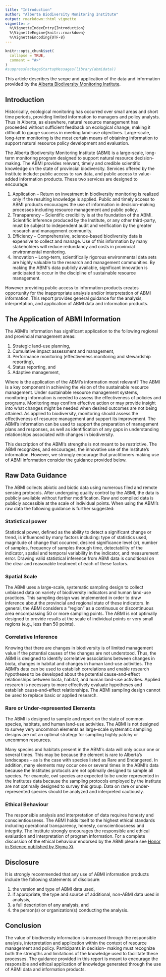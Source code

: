 ```yaml
---
title: "Introduction"
author: "Alberta Biodiversity Monitoring Institute"
output: rmarkdown::html_vignette
vignette: >
  %\VignetteIndexEntry{Introduction}
  %\VignetteEngine{knitr::rmarkdown}
  %\VignetteEncoding{UTF-8}
---
```


```r
knitr::opts_chunk$set(
  collapse = TRUE,
  comment = "#>"
)
#suppressPackageStartupMessages(library(abmidata))
```

This article describes the scope and application of the data and information
provided by the [Alberta Biodiversity Monitoring Institute](https://abmi.ca).

## Introduction

Historically, ecological monitoring has occurred over small areas and short time periods,
providing limited information to managers and policy analysts. Thus in Alberta, as elsewhere,
natural resource management has proceeded without sufficient feedback on ecological change,
making it difficult to gauge success in meeting land-use objectives. Large-scale, long-term
monitoring is the most certain means of obtaining information to support natural resource policy
development and evaluation.

The Alberta Biodiversity Monitoring Institute (ABMI) is a large-scale, long-term monitoring
program designed to support natural resource decision-making. The ABMI provides relevant,
timely and credible scientific knowledge on the state of provincial biodiversity. Services offered by
the Institute include: public access to raw data, and public access to value-added information
products. These two services are designed to encourage:

1. Application – Return on investment in biodiversity monitoring is realized only if the resulting knowledge is applied. Public and timely access to ABMI products encourages the use of information in decision-making processes including resource management and public policy.
2. Transparency – Scientific credibility is at the foundation of the ABMI. Scientific inference produced by the Institute, or any other third-party, must be subject to independent audit and verification by the greater research and management community.
3. Efficiency – Comprehensive, science-based biodiversity data is expensive to collect and manage. Use of this information by many stakeholders will reduce redundancy and costs in provincial environmental monitoring.
4. Innovation – Long-term, scientifically rigorous environmental data sets are highly valuable to the research and management communities. By making the ABMI's data publicly available, significant innovation is anticipated to occur in the discipline of sustainable resource management.

However providing public access to information products creates opportunity for the inappropriate analysis and/or interpretation of ABMI information. This report provides general guidance for the analysis, interpretation, and application of ABMI data and information products.

## The Application of ABMI Information

The ABMI's information has significant application to the following regional and provincial management areas:

1. Strategic land-use planning,
2. Cumulative impact assessment and management,
3. Performance monitoring (effectiveness monitoring and stewardship reporting),
4. Status reporting, and
5. Adaptive management,

Where is the application of the ABMI's information most relevant?
The ABMI is a key component in achieving the vision of the sustainable resource management.
Under sustainable resource management systems, monitoring information is needed to assess
the effectiveness of policies and programs. Monitoring may confirm effective action or may
provide insight into what changes might be needed when desired outcomes are not being
attained. As applied to biodiversity, monitoring should assess the effectiveness of resource
management and support its improvement. The ABMI's information can be used to support the
preparation of management plans and responses, as well as identification of any gaps in
understanding relationships associated with changes in biodiversity.

This description of the ABMI's strengths is not meant to be restrictive. The ABMI recognizes, and
encourages, the innovative use of the Institute's information. However, we strongly encourage
that practitioners making use of ABMI information consider the guidance provided below.

## Raw Data Guidance

The ABMI collects abiotic and biotic data using numerous filed and remote sensing protocols.
After undergoing quality control by the ABMI, the data is publicly available without further
modification. Raw and compiled data is publicly accessible at the scale of individual points.
When using the ABMI's raw data the following guidance is further suggested:

### Statistical power

Statistical power, defined as the ability to detect a significant change or trend, is influenced by
many factors including: type of statistics used, magnitude of change that occurred, desired
significance level ($\alpha$), number of samples, frequency of samples through time, detectability of the
indicator, spatial and temporal variability in the indicator, and measurement error. Drawing valid
statistical inference from ABMI data is conditional on the clear and reasonable treatment of each
of these factors.

### Spatial Scale

The ABMI uses a large-scale, systematic sampling design to collect unbiased data on variety of
biodiversity indicators and human land-use practices. This sampling design was implemented in
order to draw inference about the provincial and regional state of these indicators. In general, the
ABMI considers a “region” as a continuous or discontinuous area encompassing 50 or more
sampling points. The ABMI is not optimally designed to provide results at the scale of individual
points or very small regions (e.g., less than 50 points).

### Correlative Inference

Knowing that there are changes in biodiversity is of limited management value if the potential
causes of the changes are not understood. Thus, the ABMI is designed to identify correlative
associations between changes in biota, changes in habitat and changes in human land-use
activities. The ABMI's data can be used to establish correlations and enable research hypotheses
to be developed about the potential cause-and-effect relationships between biota, habitat, and
human land-use activities. Applied research is necessary to more effectively evaluate hypotheses
and establish cause-and-effect relationships. The ABMI sampling design cannot be used to
replace basic or applied research.

### Rare or Under-represented Elements

The ABMI is designed to sample and report on the state of common species, habitats, and
human land-use activities. The ABMI is not designed to survey very uncommon elements as
large-scale systematic sampling designs are not an optimal strategy for sampling highly patchy or
uncommon resources.

Many species and habitats present in the ABMI's data will only occur one or several times. This
may be because the element is rare to Alberta's landscapes – as is the case with species listed
as Rare and Endangered. In addition, many elements may occur one or several times in the
ABMI's data because the Institutes protocols are not optimally designed to sample all species.
For example, owl species are expected to be under represented in the Institutes data because
the sampling protocols employed by the institute are not optimally designed to survey this group.
Data on rare or under-represented species should be analyzed and interpreted cautiously.

### Ethical Behaviour

The responsible analysis and interpretation of data requires honesty and conscientiousness. The
ABMI holds itself to the highest ethical standards including operational transparency, honesty,
conscientiousness and integrity. The Institute strongly encourages the responsible and ethical
evaluation and interpretation of program information. For a complete discussion of the ethical
behaviour endorsed by the ABMI please see [Honor in Science published by Sigma Xi](https://www.sigmaxi.org/programs/ethics-and-research/ethics-publications).

## Disclosure

It is strongly recommended that any use of ABMI information products include the
following statements of disclosure:

1. the version and type of ABMI data used,
2. if appropriate, the type and source of additional, non-ABMI data used in analysis,
3. a full description of any analysis, and
4. the person(s) or organization(s) conducting the analysis.

## Conclusion

The value of biodiversity information is increased through the responsible analysis, interpretation
and application within the context of resource management and policy. Participants in decision-
making must recognize both the strengths and limitations of the knowledge used to facilitate
these processes. The guidance provided in this report is meant to encourage the responsible and
ethical application of knowledge generated through the use of ABMI data and information
products.
